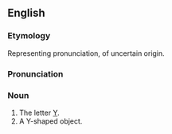 ==English==
===Etymology===
Representing pronunciation, of uncertain origin.

===Pronunciation===
{{IPA|/waɪ/}}

===Noun===
{{en-noun}}

# The letter [[Y]].
# A Y-shaped object.